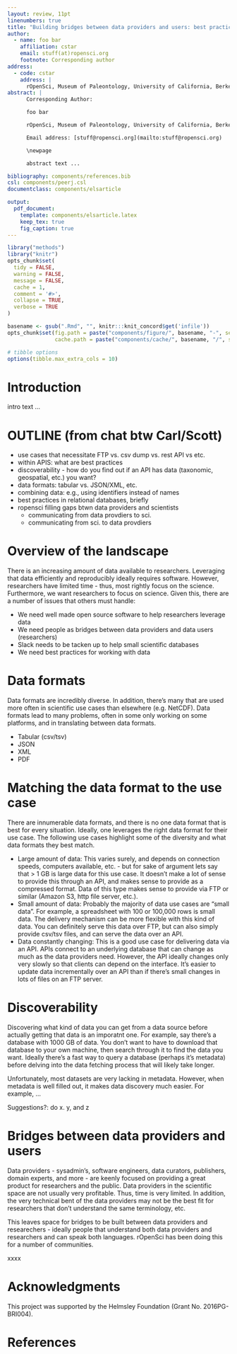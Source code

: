 ```yaml
---
layout: review, 11pt
linenumbers: true
title: "Building bridges between data providers and users: best practices and lessons learned"
author:
  - name: foo bar
    affiliation: cstar
    email: stuff(at)ropensci.org
    footnote: Corresponding author
address:
  - code: cstar
    address: |
      rOpenSci, Museum of Paleontology, University of California, Berkeley, CA, USA
abstract: |
      Corresponding Author:

      foo bar

      rOpenSci, Museum of Paleontology, University of California, Berkeley, CA, USA

      Email address: [stuff@ropensci.org](mailto:stuff@ropensci.org)

      \newpage

      abstract text ...

bibliography: components/references.bib
csl: components/peerj.csl
documentclass: components/elsarticle

output:
  pdf_document:
    template: components/elsarticle.latex
    keep_tex: true
    fig_caption: true
---
```



```r
library("methods")
library("knitr")
opts_chunk$set(
  tidy = FALSE,
  warning = FALSE,
  message = FALSE,
  cache = 1,
  comment = '#>',
  collapse = TRUE,
  verbose = TRUE
)

basename <- gsub(".Rmd", "", knitr:::knit_concord$get('infile'))
opts_chunk$set(fig.path = paste("components/figure/", basename, "-", sep=""),
               cache.path = paste("components/cache/", basename, "/", sep=""))

# tibble options
options(tibble.max_extra_cols = 10)
```

\newpage

# Introduction

intro text ...

# OUTLINE (from chat btw Carl/Scott)

* use cases that necessitate FTP vs. csv dump vs. rest API vs etc.
* within APIS: what are best practices
* discoverability - how do you find out if an API has data (taxonomic, geospatial, etc.) you want?
* data formats: tabular vs. JSON/XML, etc.
* combining data: e.g., using identifiers instead of names
* best practices in relational databases, briefly
* ropensci filling gaps btwn data providers and scientists
  * communicating from data provdiers to sci.
  * communicating from sci. to data provdiers


# Overview of the landscape

There is an increasing amount of data available to researchers. Leveraging that data efficiently and reproducibly ideally requires software. However, researchers have limited time - thus, most rightly focus on the science. Furthermore, we want researchers to focus on science. Given this, there are a number of issues that others must handle: 

- We need well made open source software to help researchers leverage data
- We need people as bridges between data providers and data users (researchers)
- Slack needs to be tacken up to help small scientific databases
- We need best practices for working with data

# Data formats

Data formats are incredibly diverse. In addition, there's many that are used more often in scientific use cases than elsewhere (e.g. NetCDF). Data formats lead to many problems, often in some only working on some platforms, and in translating between data formats. 

- Tabular (csv/tsv)
- JSON
- XML
- PDF

# Matching the data format to the use case

There are innumerable data formats, and there is no one data format that is best for every situation. Ideally, one leverages the right data format for their use case. The following use cases highlight some of the diversity and what data formats they best match. 

- Large amount of data: This varies surely, and depends on connection speeds, computers available, etc. - but for sake of argument lets say that > 1 GB is large data for this use case. It doesn't make a lot of sense to provide this through an API, and makes sense to provide as a compressed format. Data of this type makes sense to provide via FTP or similar (Amazon S3, http file server, etc.). 
- Small amount of data: Probably the majority of data use cases are "small data". For example, a spreadsheet with 100 or 100,000 rows is small data. The delivery mechanism can be more flexible with this kind of data. You can definitely serve this data over FTP, but can also simply provide csv/tsv files, and can serve the data over an API. 
- Data constantly changing: This is a good use case for delivering data via an API. APIs connect to an underlying database that can change as much as the data providers need. However, the API ideally changes only very slowly so that clients can depend on the interface. It's easier to update data incrementally over an API than if there's small changes in lots of files on an FTP server. 

# Discoverability

Discovering what kind of data you can get from a data source before actually getting that data is an imporatnt one. For example, say there's a database with 1000 GB of data. You don't want to have to download that database to your own machine, then search through it to find the data you want. Ideally there's a fast way to query a database (perhaps it's metadata) before delving into the data fetching process that will likely take longer. 

Unfortunately, most datasets are very lacking in metadata. However, when metadata is well filled out, it makes data discovery much easier. For example, ...

Suggestions?: do x. y, and z

# Bridges between data providers and users

Data providers - sysadmin's, software engineers, data curators, publishers, domain experts, and more - are keenly focused on providing a great product for researchers and the public. Data providers in the scientific space are not usually very profitable. Thus, time is very limited.  In addition, the very technical bent of the data providers may not be the best fit for researchers that don't understand the same terminology, etc. 

This leaves space for bridges to be built between data providers and researechers - ideally people that understand both data providers and researchers and can speak both languages. rOpenSci has been doing this for a number of communities. 

xxxx

# Acknowledgments

This project was supported by the Helmsley Foundation (Grant No. 2016PG-BRI004).

# References
